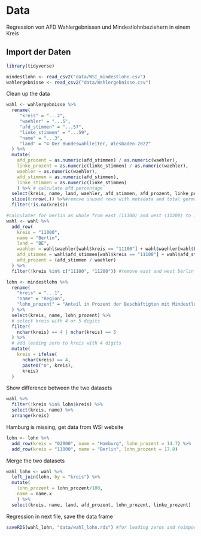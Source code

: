 # Data

Regression von AFD Wahlergebnissen und Mindestlohnbeziehern in einem Kreis

## Import der Daten

```r
library(tidyverse)
```

```r
mindestlohn <- read_csv2("data/WSI_mindestlohn.csv")
wahlergebnisse <- read_csv2("data/Wahlergebnisse.csv")
```

Clean up the data

```r
wahl <- wahlergebnisse %>%
  rename(
     "kreis" = "...2", 
     "waehler" = "...5",
     "afd_stimmen" = "...57",
     "linke_stimmen" = "...59",
     "name" = "...3",
     "land" = "© Der Bundeswahlleiter, Wiesbaden 2022"
  ) %>%
  mutate(
    afd_prozent = as.numeric(afd_stimmen) / as.numeric(waehler),
    linke_prozent = as.numeric(linke_stimmen) / as.numeric(waehler),
    waehler = as.numeric(waehler),
    afd_stimmen = as.numeric(afd_stimmen),
    linke_stimmen = as.numeric(linke_stimmen)
    ) %>% # calculate afd percentage
  select(kreis, name, land, waehler, afd_stimmen, afd_prozent, linke_prozent) %>% 
  slice(6:nrow(.)) %>%#remove unused rows with metadata and total germany
  filter(!is.na(kreis))

#calculater for berlin as whole from east (11100) and west (11200) to 11000
wahl <- wahl %>%
  add_row(
    kreis = "11000",
    name = "Berlin",
    land = "BE",
    waehler = wahl$waehler[wahl$kreis == "11100"] + wahl$waehler[wahl$kreis == "11200"],
    afd_stimmen = wahl$afd_stimmen[wahl$kreis == "11100"] + wahl$afd_stimmen[wahl$kreis == "11200"],
    afd_prozent = (afd_stimmen / waehler)
  ) %>%
  filter(!kreis %in% c("11100", "11200")) #remove east and west berlin

```

```r
lohn <- mindestlohn %>%
  rename(
    "kreis" = "...1",
    "name" = "Region",
    "lohn_prozent" = "Anteil in Prozent der Beschäftigten mit Mindestlohn-anspruch"
  ) %>%
  select(kreis, name, lohn_prozent) %>%
  # select kreis with 4 or 5 digits
  filter(
    nchar(kreis) == 4 | nchar(kreis) == 5
  ) %>%
  # add leading zero to kreis with 4 digits
  mutate(
    kreis = ifelse(
      nchar(kreis) == 4, 
      paste0("0", kreis), 
      kreis)
  )

```

Show difference between the two datasets

```r
wahl %>%
  filter(!kreis %in% lohn$kreis) %>%
  select(kreis, name) %>%
  arrange(kreis)
```

Hamburg is missing, get data from WSI website

```r
lohn <- lohn %>%
  add_row(kreis = "02000", name = "Hamburg", lohn_prozent = 14.7) %>%
  add_row(kreis = "11000", name = "Berlin", lohn_prozent = 17.8)
```

Merge the two datasets

```r
wahl_lohn <- wahl %>%
  left_join(lohn, by = "kreis") %>%
  mutate(
    lohn_prozent = lohn_prozent/100,
    name = name.x
    ) %>%
  select(kreis, name, land, afd_prozent, lohn_prozent, linke_prozent)
```

Regression in next file, save the data frame

```r
saveRDS(wahl_lohn, "data/wahl_lohn.rds") #for leading zeros and reimporting
```
